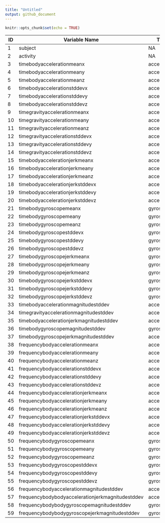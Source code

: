 ```yaml
---
title: "Untitled"
output: github_document
---
```


```r
knitr::opts_chunk$set(echo = TRUE)
```
ID | Variable Name              | Type  |measure|axis|domain|description|Unit|
---|----------------------------|----- |-------|----|------|----------|----|
1  | subject                    |NA     |NA     |NA  | NA   |subject ID|NA  |
2  | activity                   |NA   |NA     |NA  | NA   |actvity   |NA  |
3  |timebodyaccelerationmeanx   |acceleration| mean|x|time|body|g|
4|timebodyaccelerationmeany     |acceleration| mean|y|time|body|g|
5|timebodyaccelerationmeanz     |acceleration| mean|z|time|body|g|
6|timebodyaccelerationstddevx   |acceleration| std dev|x|time|body|g|
7|timebodyaccelerationstddevy   |acceleration| std dev|y|time|body|g|
8|timebodyaccelerationstddevz   |acceleration| std dev|z|time|body|g|
9|timegravityaccelerationmeanx  |acceleration| std dev|x|time|body|g|
10|timegravityaccelerationmeany |acceleration| std dev|y|time|body|g|
11|timegravityaccelerationmeanz |acceleration| std dev|z|time|body|g|
12|timegravityaccelerationstddevx |acceleration| std dev|x|time|gravity|g|
13|timegravityaccelerationstddevy |acceleration| std dev|y|time|gravity|g|
14|timegravityaccelerationstddevz |acceleration| std dev|z|time|gravity|g|
15|timebodyaccelerationjerkmeanx  |acceleration| mean|x|time|jerk|g|
16|timebodyaccelerationjerkmeany  |acceleration| mean|y|time|jerk|g|
17|timebodyaccelerationjerkmeanz  |acceleration| mean|z|time|jerk|g|
18|timebodyaccelerationjerkstddevx |acceleration| std dev|x|time|jerk|g|
19|timebodyaccelerationjerkstddevy |acceleration| std dev|y|time|jerk|g|
20|timebodyaccelerationjerkstddevz |acceleration| std dev|z|time|jerk|g|
21|timebodygyroscopemeanx          |gyroscope| mean|x|time|body|rad/s|
22|timebodygyroscopemeany          |gyroscope| mean|y|time|body|rad/s|
23|timebodygyroscopemeanz          |gyroscope| mean|z|time|body|rad/s|
24|timebodygyroscopestddevx        |gyroscope| std dev|x|time|body|rad/s|
25|timebodygyroscopestddevy        |gyroscope| std dev|y|time|body|rad/s|
26|timebodygyroscopestddevz        |gyroscope| std dev|z|time|body|rad/s|
27|timebodygyroscopejerkmeanx  |gyroscope| mean|x|time|jerk|rad/s|
28|timebodygyroscopejerkmeany |gyroscope| mean|y|time|jerk|rad/s|
29|timebodygyroscopejerkmeanz|gyroscope| mean|z|time|jerk|rad/s|
30|timebodygyroscopejerkstddevx|gyroscope| std dev|x|time|jerk|rad/s|
31|timebodygyroscopejerkstddevy|gyroscope| std dev|y|time|jerk|rad/s|
32|timebodygyroscopejerkstddevz|gyroscope| std dev|z|time|jerk|rad/s|
33|timebodyaccelerationmagnitudestddev|acceleration| std dev|NA|time|magnitude|g|
34|timegravityaccelerationmagnitudestddev|acceleration| std dev|NA|time|magnitude|g|
35|timebodyaccelerationjerkmagnitudestddev|acceleration| std dev|NA|time|magnitude|g|
36|timebodygyroscopemagnitudestddev|gyroscope| std dev|NA|time|magnitude|rad/s|
37|timebodygyroscopejerkmagnitudestddev|acceleration| std dev|x|time|magnitude|rad/s|
38|frequencybodyaccelerationmeanx|acceleration| mean|x|frequency|body|Hz|
39|frequencybodyaccelerationmeany|acceleration| mean|y|frequency|body|Hz|
40|frequencybodyaccelerationmeanz|acceleration| mean|z|frequency|body|Hz|
41|frequencybodyaccelerationstddevx|acceleration|std dev|x|frequency|body|Hz|
42|frequencybodyaccelerationstddevy|acceleration|std dev|y|frequency|body|Hz|
43|frequencybodyaccelerationstddevz|acceleration|std dev|x|frequency|body|Hz|
44|frequencybodyaccelerationjerkmeanx|acceleration| mean|x|frequency|jerk|Hz|
45|frequencybodyaccelerationjerkmeany|acceleration| mean|y|time|jerk|Hz|
46|frequencybodyaccelerationjerkmeanz|acceleration| mean|z|time|jerk|Hz|
47|frequencybodyaccelerationjerkstddevx|acceleration|std dev|x|frequency|jerk|Hz|
48|frequencybodyaccelerationjerkstddevy|acceleration|std dev|y|frequency|jerk|Hz|     
49|frequencybodyaccelerationjerkstddevz|acceleration|std dev|z|frequency|jerk|Hz|
50|frequencybodygyroscopemeanx|gyroscope| mean|x|frequency|body|Hz|
51|frequencybodygyroscopemeany|gyroscope| mean|y|frequency|body|Hz|
52|frequencybodygyroscopemeanz|gyroscope| mean|z|frequency|body|Hz|
53|frequencybodygyroscopestddevx|gyroscope| std dev|x|frequency|body|Hz|
54|frequencybodygyroscopestddevy|gyroscope| std dev|y|frequency|body|Hz|
55|frequencybodygyroscopestddevz|gyroscope| std dev|z|frequency|body|Hz|
56|frequencybodyaccelerationmagnitudestddev|acceleration| std dev|NA|frequency|magnitude|Hz|
57|frequencybodybodyaccelerationjerkmagnitudestddev|acceleration| std dev|NA|frequency|jerk|Hz|
58|frequencybodybodygyroscopemagnitudestddev|gyroscope| std dev|NA|frequency|magnitude|Hz|
59|frequencybodybodygyroscopejerkmagnitudestddev|gyroscope| std dev|NA|frequency|jerk|Hz|